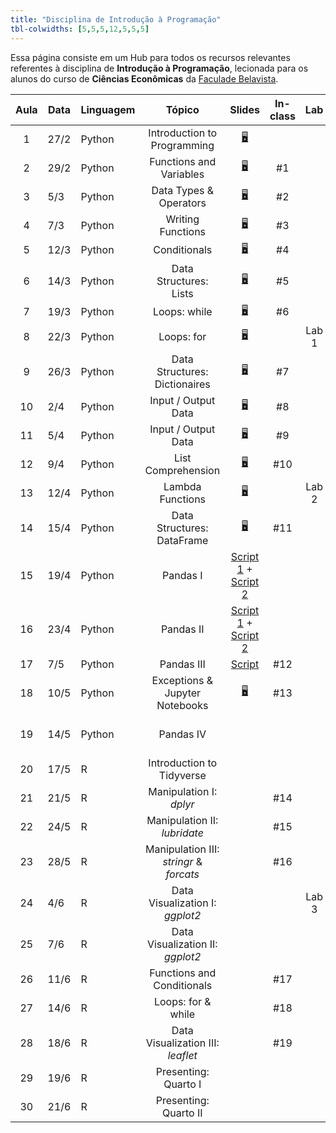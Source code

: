 ```yaml
---
title: "Disciplina de Introdução à Programação"
tbl-colwidths: [5,5,5,12,5,5,5]
---
```


Essa página consiste em um Hub para todos os recursos relevantes referentes à disciplina de **Introdução à Programação**, lecionada para os alunos do curso de **Ciências Econômicas** da [Faculade Belavista](https://faculdadebelavista.edu.br/).

::: column-screen-inset-right
| Aula | Data | Linguagem | Tópico | Slides | In-class | Lab | Project | 
|:------:|--------|--------|:------:|:------:|:------:|:------:|:------:|
| 1 | 27/2 | Python | Introduction to Programming | [🖥](/aulas/slides-class-1.html "Class Slides 1"){aria-label="Aula 1"} |  | | |
| 2 | 29/2 | Python | Functions and Variables | [🖥](/aulas/slides-class-2.html "Class Slides 2"){aria-label="Aula 2"} | #1 | | |
| 3 | 5/3 | Python | Data Types & Operators | [🖥](/aulas/slides-class-3.html "Class Slides 3"){aria-label="Aula 3"} | #2 | | |
| 4 | 7/3 | Python | Writing Functions| [🖥](/aulas/slides-class-4.html "Class Slides 4"){aria-label="Aula 4"} | #3 | | |
| 5 | 12/3 | Python | Conditionals | [🖥](/aulas/slides-class-5.html "Class Slides 5"){aria-label="Aula 5"} | #4 | | |
| 6 | 14/3 | Python | Data Structures: Lists | [🖥](/aulas/slides-class-6.html "Class Slides 6"){aria-label="Aula 6"} | #5 | | |
| 7 | 19/3 | Python | Loops: while | [🖥](/aulas/slides-class-7.html "Class Slides 7"){aria-label="Aula 7"} | #6 | | |
| 8 | 22/3 | Python | Loops: for | [🖥](/aulas/slides-class-8.html "Class Slides 8"){aria-label="Aula 8"} | | Lab 1 | |
| 9 | 26/3 | Python | Data Structures: Dictionaires | [🖥](/aulas/slides-class-9.html "Class Slides 9"){aria-label="Aula 9"} | #7 | | |
| 10 | 2/4 | Python | Input / Output Data | [🖥](/aulas/slides-class-10.html "Class Slides 10"){aria-label="Aula 10"} | #8 | | |
| 11 | 5/4 | Python | Input / Output Data | [🖥](/aulas/slides-class-11.html "Class Slides 11"){aria-label="Aula 11"} | #9 | | |
| 12 | 9/4 | Python | List Comprehension | [🖥](/aulas/slides-class-12.html "Class Slides 12"){aria-label="Aula 12"} | #10 | | |
| 13 | 12/4 | Python | Lambda Functions | [🖥](/aulas/slides-class-13.html "Class Slides 13"){aria-label="Aula 12"} | | Lab 2 | |
| 14 | 15/4 | Python | Data Structures: DataFrame | [🖥](/aulas/slides-class-14.html "Class Slides 14"){aria-label="Aula 12"}  | #11 | | |
| 15 | 19/4 | Python | Pandas I | [Script 1](https://raw.githubusercontent.com/ArthurCheib/fb-student-dashboard/main/fb-dashboard/aulas/class15.py) + [Script 2](https://raw.githubusercontent.com/ArthurCheib/fb-student-dashboard/main/fb-dashboard/aulas/class15-i.py) | | | |
| 16 | 23/4 | Python | Pandas II | [Script 1](https://raw.githubusercontent.com/ArthurCheib/fb-student-dashboard/main/fb-dashboard/aulas/class15-ii.py) + [Script 2](https://raw.githubusercontent.com/ArthurCheib/fb-student-dashboard/main/fb-dashboard/aulas/class16-iii.py)  | | | |
| 17 | 7/5 | Python | Pandas III | [Script]()  | #12 | | |
| 18 | 10/5 | Python | Exceptions & Jupyter Notebooks | [🖥](){aria-label="Aula 18"} | #13 | | |
| 19 | 14/5 | Python | Pandas IV | | | | Mini-Project 1 |
| 20 | 17/5 | R | Introduction to Tidyverse |  | | | |
| 21 | 21/5 | R | Manipulation I: *dplyr* |  | #14 | | |
| 22 | 24/5 | R | Manipulation II: *lubridate* |  | #15 | | |
| 23 | 28/5 | R | Manipulation III: *stringr* & *forcats* |  | #16 | | |
| 24 | 4/6 | R | Data Visualization I: *ggplot2* |  | | Lab 3 | |
| 25 | 7/6 | R | Data Visualization II: *ggplot2* |  | | | |
| 26 | 11/6 | R | Functions and Conditionals |  | #17 | | |
| 27 | 14/6 | R | Loops: for & while |  | #18 | | |
| 28 | 18/6 | R | Data Visualization III: *leaflet* |  | #19 | | |
| 29 | 19/6 | R | Presenting: Quarto I |  | | | |
| 30 | 21/6 | R | Presenting: Quarto II |  |  | | Final Project |
:::